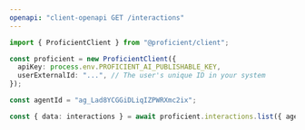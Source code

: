 ```yaml
---
openapi: "client-openapi GET /interactions"
---
```


<RequestExample>

```ts JavaScript SDK
import { ProficientClient } from "@proficient/client";

const proficient = new ProficientClient({
  apiKey: process.env.PROFICIENT_AI_PUBLISHABLE_KEY,
  userExternalId: "...", // The user's unique ID in your system
});

const agentId = "ag_Lad8YCGGiDLiqIZPWRXmc2ix";

const { data: interactions } = await proficient.interactions.list({ agentId });
```

</RequestExample>
